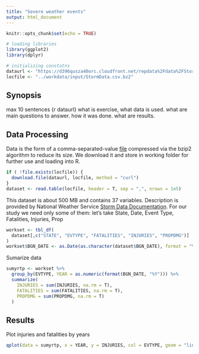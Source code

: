 ```yaml
---
title: "Severe weather events"
output: html_document
---
```


```r
knitr::opts_chunk$set(echo = TRUE)

# loading libraries
library(ggplot2)
library(dplyr)

# initializing constatns
dataurl <- "https://d396qusza40orc.cloudfront.net/repdata%2Fdata%2FStormData.csv.bz2"
locfile <- "../workdata/input/StormData.csv.bz2"

```

## Synopsis

max 10 sentences {r dataurl}
what is exercise, what data is used. what are main questions to answer. how it was done. what are results.

## Data Processing

Data is the form of a comma-separated-value [file](`r dataurl`) compressed via the bzip2 algorithm to reduce its size. We download it and store in working folder for further use and loading into R. 

```r
if ( !file.exists(locfile)) {
  download.file(dataurl, locfile, method = "curl")
}
dataset <- read.table(locfile, header = T, sep = ",", nrows = 1e5)
```

This dataset is about 500 MB and contains 37 variables. Description is provided by National Weather Service [Storm Data Documentation](https://d396qusza40orc.cloudfront.net/repdata%2Fpeer2_doc%2Fpd01016005curr.pdf). For our study we need only some of them: let's take State, Date, Event Type, Fatalities, Injuries, Prop

```r
workset <- tbl_df(
  dataset[,c("STATE", "EVTYPE", "FATALITIES", "INJURIES", "PROPDMG")]
)
workset$BGN_DATE <- as.Date(as.character(dataset$BGN_DATE), format = "%m/%d/%Y")
```

Sumarize data

```r
sumyrtp <- workset %>%
  group_by(EVTYPE, YEAR = as.numeric(format(BGN_DATE, "%Y"))) %>%
  summarize(
    INJURIES = sum(INJURIES, na.rm = T), 
    FATALITIES = sum(FATALITIES, na.rm = T), 
    PROPDMG = sum(PROPDMG, na.rm = T)
  )

```
## Results

Plot injuries and fatalities by years 

```r
qplot(data = sumyrtp, x = YEAR, y = INJURIES, col = EVTYPE, geom = "line")
```



